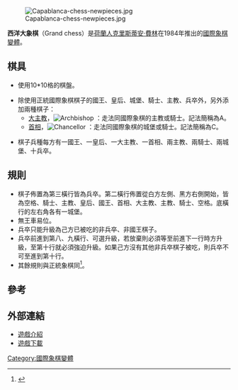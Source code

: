 {{Chess diagram 10x10|=
| tright
| 
|=
10 |rd|  |  |  |  |  |  |  |  |rd|=
 9 |  |nd|bd|qd|kd|cd|ad|bd|nd|  |=
 8 |pd|pd|pd|pd|pd|pd|pd|pd|pd|pd|=
 7 |  |  |  |  |  |  |  |  |  |  |=
 6 |  |  |  |  |  |  |  |  |  |  |=
 5 |  |  |  |  |  |  |  |  |  |  |=
 4 |  |  |  |  |  |  |  |  |  |  |=
 3 |pl|pl|pl|pl|pl|pl|pl|pl|pl|pl|=
 2 |  |nl|bl|ql|kl|cl|al|bl|nl|  |=
 1 |rl|  |  |  |  |  |  |  |  |rl|=
    a  b  c  d  e  f  g  h  i  j
|西洋大象棋初始佈置
}}
[[Image:Capablanca-chess-newpieces.jpg|thumb]]

'''西洋大象棋'''（Grand chess）是[[荷蘭人|荷蘭人]][[克里斯蒂安·費林|克里斯蒂安·費林]]在1984年推出的[[國際象棋變體|國際象棋變體]]。


==棋具==

*使用10*10格的棋盤。

*除使用正統國際象棋棋子的國王、皇后、城堡、騎士、主教、兵卒外，另外添加兩種棋子：
** [[大主教_(仙靈棋)|大主教]]，[[Image:Chess_all44.png|Archbishop]] ：走法同國際象棋的主教或騎士。記法簡稱為A。
** [[首相_(仙靈棋)|首相]]，[[Image:Chess_cll44.png|Chancellor]] ：走法同國際象棋的城堡或騎士。記法簡稱為C。

*棋子兵種每方有一國王、一皇后、一大主教、一首相、兩主教、兩騎士、兩城堡、十兵卒。

==規則==
*棋子佈置為第三橫行皆為兵卒。第二橫行佈置從白方左側、黑方右側開始，皆為空格、騎士、主教、皇后、國王、首相、大主教、主教、騎士、空格。底橫行的左右角各有一城堡。
*無王車易位。
*兵卒只能升級為己方已被吃的非兵卒、非國王棋子。
*兵卒前進到第八、九橫行、可選升級，若放棄則必須等至前進下一行時方升級，至第十行就必須強迫升級。如果己方沒有其他非兵卒棋子被吃，則兵卒不可至進到第十行。
*其餘規則與正統象棋同<ref>{{Cite web |url=http://www.chessvariants.org/large.dir/freeling.html |title=Christian Freeling's Grand Chess |access-date=2011-03-22 |archive-url=https://web.archive.org/web/20110514060111/http://www.chessvariants.org/large.dir/freeling.html |archive-date=2011-05-14 |dead-url=yes }}</ref>。

==參考==
<div class="references-small">
<references/>
</div>

==外部連結==
*[https://web.archive.org/web/20110514060111/http://www.chessvariants.org/large.dir/freeling.html 遊戲介紹]
*[http://www.chessvariants.org/graphics.dir/alfaerie.zip 遊戲下載] {{Wayback|url=http://www.chessvariants.org/graphics.dir/alfaerie.zip |date=20121004225052 }}

[[Category:國際象棋變體|Category:國際象棋變體]]